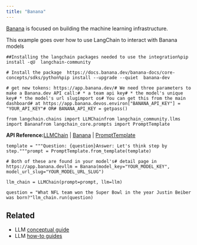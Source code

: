 ```yaml
---
title: "Banana"
---
```


[Banana](https://www.banana.dev/about-us) is focused on building the machine learning infrastructure.

This example goes over how to use LangChain to interact with Banana models

```
##Installing the langchain packages needed to use the integration%pip install -qU  langchain-community
```

```
# Install the package  https://docs.banana.dev/banana-docs/core-concepts/sdks/python%pip install --upgrade --quiet  banana-dev
```

```
# get new tokens: https://app.banana.dev/# We need three parameters to make a Banana.dev API call:# * a team api key# * the model's unique key# * the model's url slugimport os# You can get this from the main dashboard# at https://app.banana.devos.environ["BANANA_API_KEY"] = "YOUR_API_KEY"# OR# BANANA_API_KEY = getpass()
```

```
from langchain.chains import LLMChainfrom langchain_community.llms import Bananafrom langchain_core.prompts import PromptTemplate
```

**API Reference:**[LLMChain](https://python.langchain.com/api_reference/langchain/chains/langchain.chains.llm.LLMChain.html) | [Banana](https://python.langchain.com/api_reference/community/llms/langchain_community.llms.bananadev.Banana.html) | [PromptTemplate](https://python.langchain.com/api_reference/core/prompts/langchain_core.prompts.prompt.PromptTemplate.html)

```
template = """Question: {question}Answer: Let's think step by step."""prompt = PromptTemplate.from_template(template)
```

```
# Both of these are found in your model's# detail page in https://app.banana.devllm = Banana(model_key="YOUR_MODEL_KEY", model_url_slug="YOUR_MODEL_URL_SLUG")
```

```
llm_chain = LLMChain(prompt=prompt, llm=llm)
```

```
question = "What NFL team won the Super Bowl in the year Justin Beiber was born?"llm_chain.run(question)
```

## Related

* LLM [conceptual guide](/src/oss/concepts/text_llms)
* LLM [how-to guides](/src/oss/how_to/#llms)
